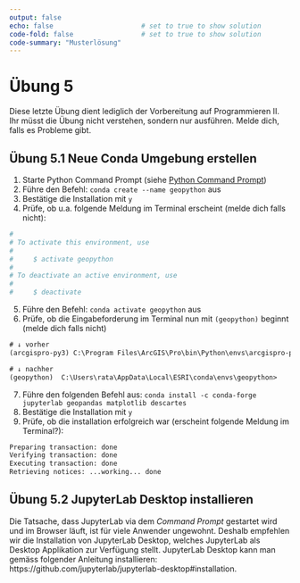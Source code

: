 ```yaml
---
output: false
echo: false                      # set to true to show solution
code-fold: false                 # set to true to show solution
code-summary: "Musterlösung"    
---
```


# Übung 5

Diese letzte Übung dient lediglich der Vorbereitung auf Programmieren II. Ihr müsst die Übung nicht verstehen, sondern nur ausführen. Melde dich, falls es Probleme gibt.


## Übung 5.1 Neue Conda Umgebung erstellen


1. Starte Python Command Prompt (siehe [Python Command Prompt](#sec-python-command-prompt))
2. Führe den Befehl: `conda create --name geopython` aus
3. Bestätige die Installation mit `y`
4. Prüfe, ob u.a. folgende Meldung im Terminal erscheint (melde dich falls nicht):

```sh
#
# To activate this environment, use
#
#     $ activate geopython
#
# To deactivate an active environment, use
#
#     $ deactivate
```



5. Führe den Befehl: `conda activate geopython` aus
6. Prüfe, ob die Eingabeforderung im Terminal nun mit `(geopython)` beginnt (melde dich falls nicht)

```default
# ↓ vorher
(arcgispro-py3) C:\Program Files\ArcGIS\Pro\bin\Python\envs\arcgispro-py3>

# ↓ nachher
(geopython)  C:\Users\rata\AppData\Local\ESRI\conda\envs\geopython>
```

7. Führe den folgenden Befehl aus: `conda install -c conda-forge jupyterlab geopandas matplotlib descartes`
8. Bestätige die Installation mit `y`
9. Prüfe, ob die installation erfolgreich war (erscheint folgende Meldung im Terminal?):

```default
Preparing transaction: done
Verifying transaction: done
Executing transaction: done
Retrieving notices: ...working... done
```

## Übung 5.2 JupyterLab Desktop installieren {#sec-jupyterlab-desktop}

Die Tatsache, dass JupyterLab via dem *Command Prompt* gestartet wird und im Browser läuft, ist für viele Anwender ungewohnt. Deshalb empfehlen wir die Installation von JupyterLab Desktop, welches JupyterLab als Desktop Applikation zur Verfügung stellt. JupyterLab Desktop kann man gemäss folgender Anleitung installieren: https://github.com/jupyterlab/jupyterlab-desktop#installation.

